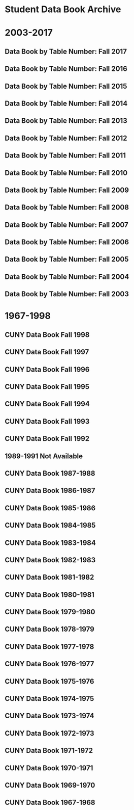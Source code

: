 # <strong>Student Data Book Archive</strong> {-}

<!-- {#archive} -->

# 2003-2017

## Data Book by Table Number: Fall 2017

## Data Book by Table Number: Fall 2016

## Data Book by Table Number: Fall 2015

## Data Book by Table Number: Fall 2014

## Data Book by Table Number: Fall 2013

## Data Book by Table Number: Fall 2012

## Data Book by Table Number: Fall 2011

## Data Book by Table Number: Fall 2010

## Data Book by Table Number: Fall 2009

## Data Book by Table Number: Fall 2008

## Data Book by Table Number: Fall 2007

## Data Book by Table Number: Fall 2006

## Data Book by Table Number: Fall 2005

## Data Book by Table Number: Fall 2004

## Data Book by Table Number: Fall 2003

# 1967-1998

## CUNY Data Book Fall 1998

## CUNY Data Book Fall 1997

## CUNY Data Book Fall 1996

## CUNY Data Book Fall 1995

## CUNY Data Book Fall 1994

## CUNY Data Book Fall 1993

## CUNY Data Book Fall 1992

## 1989-1991 Not Available

## CUNY Data Book 1987-1988

## CUNY Data Book 1986-1987

## CUNY Data Book 1985-1986

## CUNY Data Book 1984-1985

## CUNY Data Book 1983-1984

## CUNY Data Book 1982-1983

## CUNY Data Book 1981-1982

## CUNY Data Book 1980-1981

## CUNY Data Book 1979-1980

## CUNY Data Book 1978-1979

## CUNY Data Book 1977-1978

## CUNY Data Book 1976-1977

## CUNY Data Book 1975-1976

## CUNY Data Book 1974-1975

## CUNY Data Book 1973-1974

## CUNY Data Book 1972-1973

## CUNY Data Book 1971-1972

## CUNY Data Book 1970-1971

## CUNY Data Book 1969-1970

## CUNY Data Book 1967-1968

